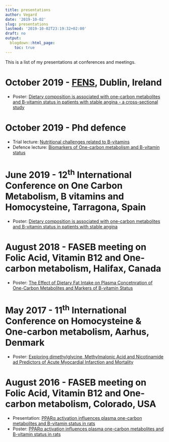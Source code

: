 ```yaml
---
title: presentations
author: Vegard
date: '2019-10-02'
slug: presentations
lastmod: '2019-10-02T23:19:32+02:00'
draft: no
output:
  blogdown::html_page:
    toc: true
---
```


This is a list of my presentations at conferences and meetings. 

# October 2019 - [FENS](http://www.fens2019.org/), Dublin, Ireland
- Poster: [Dietary composition is associated with one-carbon metabolites and B-vitamin status in patients with stable angina - a cross-sectional study](/contributions/posters/FENS2019.pdf)

# October 2019 - Phd defence
- Trial lecture: [Nutritional challenges related to  B-vitamins](/contributions/presentations/PhD_triallecture_04102019.pdf)
- Defence lecture: [Biomarkers of One-carbon metabolism and B-vitamin status](/contributions/presentations/PhD_defence_04102019.pdf)

# June 2019 - 12^th^ International Conference on One Carbon Metabolism, B vitamins and Homocysteine, Tarragona, Spain
- Poster: [Dietary composition is associated with one-carbon metabolites and B-vitamin status in patients with stable angina](/contributions/posters/Homocysteine2019.pdf)

# August 2018 - FASEB meeting on Folic Acid, Vitamin B12 and One-carbon metabolism, Halifax, Canada
- Poster: [The Effect of Dietary Fat Intake on Plasma Concetnration of One-Carbon Metabolites and Markers of B-vitamin Status](/contributions/posters/FASEB2018.pdf)

# May 2017 - 11^th^ International Conference on Homocysteine  & One-carbon metabolism, Aarhus, Denmark
- Poster: [Exploring dimethylglycine, Methylmalonic Acid and Nicotinamide ad Predictors of Acute Myocardial Infarction and Mortality](/contributions/posters/Homocysteine2017.pdf)

# August 2016 - FASEB meeting on Folic Acid, Vitamin B12 and One-carbon metabolism, Colorado, USA
- Presentation: [PPAR&alpha; activation influences plasma one-carbon metabolites and B-vitamin status in rats](/contributions/presentations/FASEB2016.pdf)
- Poster: [PPAR&alpha; activation influences plasma one-carbon metabolites and B-vitamin status in rats](/contributions/posters/FASEB2016.pdf)